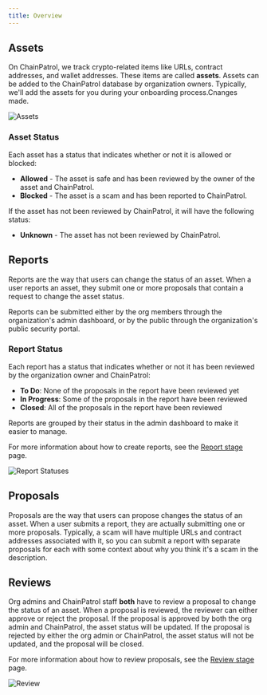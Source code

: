 ```yaml
---
title: Overview
---
```


## Assets

On ChainPatrol, we track crypto-related items like URLs, contract addresses, and wallet addresses.
These items are called **assets**. Assets can be added to the ChainPatrol database by organization owners.
Typically, we'll add the assets for you during your onboarding process.Cnanges made.

![Assets](/images/assets.png)


### Asset Status

Each asset has a status that indicates whether or not it is allowed or blocked:

- **Allowed** - The asset is safe and has been reviewed by the owner of the asset and ChainPatrol.
- **Blocked** - The asset is a scam and has been reported to ChainPatrol.

If the asset has not been reviewed by ChainPatrol, it will have the following status:

- **Unknown** - The asset has not been reviewed by ChainPatrol.


## Reports

Reports are the way that users can change the status of an asset. When a user reports an asset, they submit
one or more proposals that contain a request to change the asset status.

Reports can be submitted either by the org members through the organization's admin dashboard, or by the public
through the organization's public security portal.

### Report Status

Each report has a status that indicates whether or not it has been reviewed by the organization owner and ChainPatrol:

- **To Do**: None of the proposals in the report have been reviewed yet
- **In Progress**: Some of the proposals in the report have been reviewed
- **Closed**: All of the proposals in the report have been reviewed

Reports are grouped by their status in the admin dashboard to make it easier to manage.

For more information about how to create reports, see the [Report stage](/reporting-flow/report) page.

![Report Statuses](/images/report-statuses.png)

## Proposals

Proposals are the way that users can propose changes the status of an asset. When a user submits a report, they are actually
submitting one or more proposals. Typically, a scam will have multiple URLs and contract addresses associated with it, so
you can submit a report with separate proposals for each with some context about why you think it's a scam in the description.


## Reviews

Org admins and ChainPatrol staff **both** have to review a proposal to change the status of an asset. When a proposal is reviewed,
the reviewer can either approve or reject the proposal. If the proposal is approved by both the org admin and ChainPatrol,
the asset status will be updated. If the proposal is rejected by either the org admin or ChainPatrol, the asset status will
not be updated, and the proposal will be closed.

For more information about how to review proposals, see the [Review stage](/reporting-flow/review) page.

![Review](/images/review.png)
